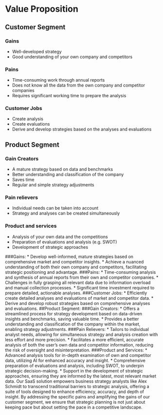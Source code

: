 # Value Proposition
## Customer Segment
### Gains
* Well-developed strategy
* Good understanding of your own company and competitors

### Pains
* Time-consuming work through  annual reports
* Does not know all the data from the own company and competitor companies
* Requires significant working time to prepare the analysis

### Customer Jobs
* Create analysis
* Create evaluations
* Derive and develop strategies based on the analyses and evaluations

## Product Segment
### Gain Creators
* A mature strategy based on data and benchmarks
* Better understanding and classification of the company
* Saves time
* Regular and simple strategy adjustments

### Pain relievers
* Individual needs can be taken into account
* Strategy and analyses can be created simultaneously

### Product and services
* Analysis of your own data and the competitions
* Preparation of evaluations and analysis (e.g. SWOT)
* Development of strategic approaches


###Gains:
* Develop well-informed, mature strategies based on comprehensive market and competitor insights.
* Achieve a nuanced understanding of both their own company and competitors, facilitating strategic positioning and advantage.
###Pains:
* Time-consuming analysis and synthesis of annual reports from their own and competitor companies.
* Challenges in fully grasping all relevant data due to information overload and manual collection processes.
* Significant time investment required to prepare detailed, actionable analyses.
###Customer Jobs:
* Efficiently create detailed analyses and evaluations of market and competitor data.
* Derive and develop robust strategies based on comprehensive analyses and evaluations.
##Product Segment:
###Gain Creators:
* Offers a streamlined process for strategy development based on data-driven insights and benchmarks, saving valuable time.
* Provides a better understanding and classification of the company within the market, enabling  strategy adjustments.
###Pain Relievers:
* Tailors to individual analyst needs, allowing for simultaneous strategy and analysis creation with less effort and more precision.
* Facilitates a more efficient, accurate analysis of both the user's own data and competitor information, reducing the risk of oversight and misinterpretation.
###Product and Services:
* Advanced analysis tools for in-depth examination of own and competitor data, utilizing AI for enhanced accuracy and insight.
* Comprehensive preparation of evaluations and analysis, including SWOT, to underpin strategic decision-making.
* Support in the development of strategic approaches, ensuring they are informed by the latest, most relevant market data.
Our SaaS solution empowers business strategy analysts like Alex Schmidt to transcend traditional barriers to strategic analysis, offering a suite of tools designed to enhance efficiency, accuracy, and depth of insight. By addressing the specific pains and amplifying the gains of our customer segment, we ensure that strategic planning is not just about keeping pace but about setting the pace in a competitive landscape.
